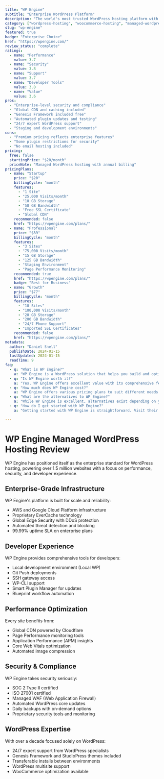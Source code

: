 ```yaml
---
title: "WP Engine"
subtitle: "Enterprise WordPress Platform"
description: "The world's most trusted WordPress hosting platform with enterprise-grade security, performance, and scalability features."
category: ["wordpress-hosting", "woocommerce-hosting", "managed-wordpress", "enterprise"]
slug: "wp-engine"
featured: true
badge: "Enterprise Choice"
href: "https://wpengine.com/"
review_status: "complete"
ratings:
  - name: "Performance"
    value: 3.7
  - name: "Security"
    value: 3.8
  - name: "Support"
    value: 3.7
  - name: "Developer Tools"
    value: 3.8
  - name: "Value"
    value: 3.6
pros:
  - "Enterprise-level security and compliance"
  - "Global CDN and caching included"
  - "Genesis Framework included free"
  - "Automated plugin updates and testing"
  - "24/7 expert WordPress support"
  - "Staging and development environments"
cons:
  - "Premium pricing reflects enterprise features"
  - "Some plugin restrictions for security"
  - "No email hosting included"
pricing:
  free: false
  startingPrice: "$20/month"
  priceNote: "Managed WordPress hosting with annual billing"
pricingPlans:
  - name: "Startup"
    price: "$20"
    billingCycle: "month"
    features:
      - "1 Site"
      - "25,000 Visits/month"
      - "10 GB Storage"
      - "50 GB Bandwidth"
      - "Free SSL Certificate"
      - "Global CDN"
    recommended: false
    href: "https://wpengine.com/plans/"
  - name: "Professional"
    price: "$39"
    billingCycle: "month"
    features:
      - "3 Sites"
      - "75,000 Visits/month"
      - "15 GB Storage"
      - "125 GB Bandwidth"
      - "Staging Environment"
      - "Page Performance Monitoring"
    recommended: true
    href: "https://wpengine.com/plans/"
    badge: "Best for Business"
  - name: "Growth"
    price: "$77"
    billingCycle: "month"
    features:
      - "10 Sites"
      - "100,000 Visits/month"
      - "20 GB Storage"
      - "200 GB Bandwidth"
      - "24/7 Phone Support"
      - "Imported SSL Certificates"
    recommended: false
    href: "https://wpengine.com/plans/"
metadata:
  author: "Daniel Snell"
  publishDate: 2024-01-15
  lastUpdated: 2024-01-15
  readTime: 9
faq:
  - q: "What is WP Engine?"
    a: "WP Engine is a WordPress solution that helps you build and optimize your website with powerful features and excellent performance."
  - q: "Is WP Engine worth it?"
    a: "Yes, WP Engine offers excellent value with its comprehensive feature set, regular updates, and reliable support. It's a solid investment for serious WordPress users."
  - q: "How much does WP Engine cost?"
    a: "WP Engine offers various pricing plans to suit different needs. Check their official website for current pricing and special offers."
  - q: "What are the alternatives to WP Engine?"
    a: "While WP Engine is excellent, alternatives exist depending on your specific needs. Consider your requirements for features, budget, and ease of use when comparing options."
  - q: "How do I get started with WP Engine?"
    a: "Getting started with WP Engine is straightforward. Visit their official website, choose a plan that fits your needs, and follow their setup documentation or tutorials."

---
```


# WP Engine Managed WordPress Hosting Review

WP Engine has positioned itself as the enterprise standard for WordPress hosting, powering over 1.5 million websites with a focus on performance, security, and developer experience.

## Enterprise-Grade Infrastructure

WP Engine's platform is built for scale and reliability:
- AWS and Google Cloud Platform infrastructure
- Proprietary EverCache technology
- Global Edge Security with DDoS protection
- Automated threat detection and blocking
- 99.99% uptime SLA on enterprise plans

## Developer Experience

WP Engine provides comprehensive tools for developers:
- Local development environment (Local WP)
- Git Push deployments
- SSH gateway access
- WP-CLI support
- Smart Plugin Manager for updates
- Blueprint workflow automation

## Performance Optimization

Every site benefits from:
- Global CDN powered by Cloudflare
- Page Performance monitoring tools
- Application Performance (APM) insights
- Core Web Vitals optimization
- Automated image compression

## Security & Compliance

WP Engine takes security seriously:
- SOC 2 Type II certified
- ISO 27001 certified
- Managed WAF (Web Application Firewall)
- Automated WordPress core updates
- Daily backups with on-demand options
- Proprietary security tools and monitoring

## WordPress Expertise

With over a decade focused solely on WordPress:
- 24/7 expert support from WordPress specialists
- Genesis Framework and StudioPress themes included
- Transferable installs between environments
- WordPress multisite support
- WooCommerce optimization available